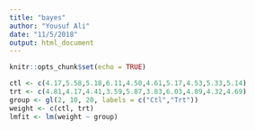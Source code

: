 ```yaml
---
title: "bayes"
author: "Yousuf Ali"
date: "11/5/2018"
output: html_document
---
```


```r
knitr::opts_chunk$set(echo = TRUE)
```

```r
ctl <- c(4.17,5.58,5.18,6.11,4.50,4.61,5.17,4.53,5.33,5.14)
trt <- c(4.81,4.17,4.41,3.59,5.87,3.83,6.03,4.89,4.32,4.69)
group <- gl(2, 10, 20, labels = c("Ctl","Trt"))
weight <- c(ctl, trt)
lmfit <- lm(weight ~ group)
```

